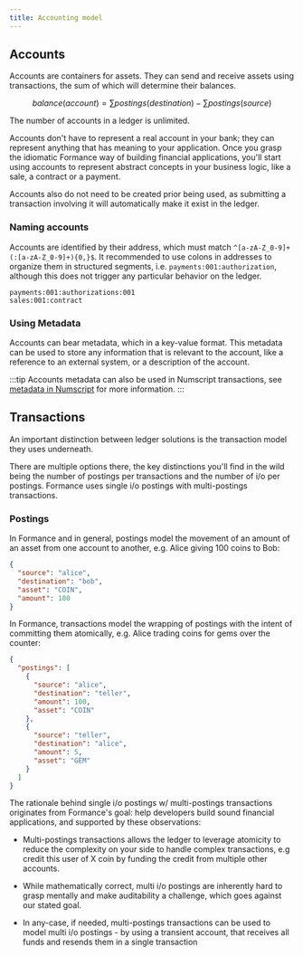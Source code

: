```yaml
---
title: Accounting model
---
```


## Accounts

Accounts are containers for assets. They can send and receive assets using transactions, the sum of which will determine their balances.

$$
balance(account) = \sum postings(destination) - \sum postings(source)
$$

The number of accounts in a ledger is unlimited.

Accounts don't have to represent a real account in your bank; they can represent anything that has meaning to your application. Once you grasp the idiomatic Formance way of building financial applications, you'll start using accounts to represent abstract concepts in your business logic, like a sale, a contract or a payment.

Accounts also do not need to be created prior being used, as submitting a transaction involving it will automatically make it exist in the ledger.

### Naming accounts

Accounts are identified by their address, which must match `^[a-zA-Z_0-9]+(:[a-zA-Z_0-9]+){0,}$`. It recommended to use colons in addresses to organize them in structured segments, i.e. `payments:001:authorization`, although this does not trigger any particular behavior on the ledger.

```
payments:001:authorizations:001
sales:001:contract
```

### Using Metadata

Accounts can bear metadata, which in a key-value format. This metadata can be used to store any information that is relevant to the account, like a reference to an external system, or a description of the account.

:::tip
Accounts metadata can also be used in Numscript transactions, see [metadata in Numscript](./numscript/metadata.mdx) for more information.
:::


## Transactions

An important distinction between ledger solutions is the transaction model they uses underneath.

There are multiple options there, the key distinctions you'll find in the wild being the number of postings per transactions and the number of i/o per postings. Formance uses single i/o postings with multi-postings transactions.

### Postings
In Formance and in general, postings model the movement of an amount of an asset from one account to another, e.g. Alice giving 100 coins to Bob:
```json
{
  "source": "alice",
  "destination": "bob",
  "asset": "COIN",
  "amount": 100
}
```

In Formance, transactions model the wrapping of postings with the intent of committing them atomically, e.g. Alice trading coins for gems over the counter:
```json
{
  "postings": [
    {
      "source": "alice",
      "destination": "teller",
      "amount": 100,
      "asset": "COIN"
    },
    {
      "source": "teller",
      "destination": "alice",
      "amount": 5,
      "asset": "GEM"
    }
  ]
}
```

The rationale behind single i/o postings w/ multi-postings transactions originates from Formance's goal: help developers build sound financial applications, and supported by these observations:

* Multi-postings transactions allows the ledger to leverage atomicity to reduce the complexity on your side to handle complex transactions, e.g credit this user of X coin by funding the credit from multiple other accounts.

* While mathematically correct, multi i/o postings are inherently hard to grasp mentally and make auditability a challenge, which goes against our stated goal.

* In any-case, if needed, multi-postings transactions can be used to model multi i/o postings - by using a transient account, that receives all funds and resends them in a single transaction